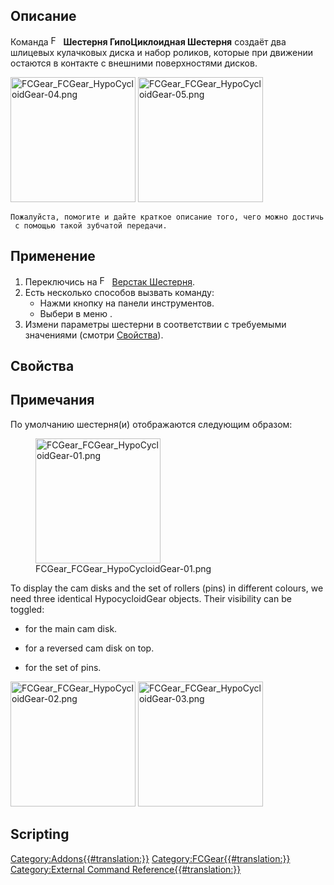 {{UnfinishedDocu}}
<languages/>

{{Docnav/ru
|[[FCGear_LanternGear/ru|Цевочная Шестерня - Звёздочка]]
|[[FCGear_GearConnector/ru|Объединить две шестерни]]
|[[FCGear_Workbench/ru|Шестерня]]
|IconL=FCGear_LanternGear.svg
|IconR=FCGear_GearConnector.svg
|IconC=FCGear_workbench_icon.svg
}}

{{GuiCommand/ru
|Name=FCGear HypoCycloidGear
|Name/ru=Шестерня ГипоЦиклоидная Шестерня
|MenuLocation=Шестерня → ГипоЦиклоидная Шестерня
|Workbenches=[[FCGear_Workbench/ru|Шестерня]]
|Shortcut=Нет
|Version=1.0
|SeeAlso=
}}

<span id="Description"></span>
== Описание ==

Команда [[File:FCGear_HypoCycloidGear.svg|16px]] '''Шестерня ГипоЦиклоидная Шестерня''' создаёт два шлицевых кулачковых диска и набор роликов, которые при движении остаются в контакте с внешними поверхностями дисков.

[[Image:FCGear_FCGear_HypoCycloidGear-04.png|200px]] [[Image:FCGear_FCGear_HypoCycloidGear-05.png|200px]]
{{Caption|Слева: Гипоциклоидная шестерня. Справа: Прозрачная шестерня с показанным на ней реверсивным колесом и набором роликов}}

 Пожалуйста, помогите и дайте краткое описание того, чего можно достичь с помощью такой зубчатой передачи.

<span id="Usage"></span>
== Применение ==

# Переключись на [[Image:FCGear_workbench_icon.svg|16px]] [[FCGear_Workbench/ru|Верстак Шестерня]].
# Есть несколько способов вызвать команду:
#* Нажми кнопку {{Button|[[File:FCGear_HypoCycloidGear.svg|16px]] [[FCGear_HypoCycloidGear/ru|ГипоЦиклоидная Шестерня]]}} на панели инструментов.
#* Выбери в меню {{MenuCommand|Шестерня → [[File:FCGear_HypoCycloidGear.svg|16px]] ГипоЦиклоидная Шестерня}}.
# Измени параметры шестерни в соответствии с требуемыми значениями (смотри [[#Properties|Свойства]]).

<span id="Properties"></span>
== Свойства ==

<span id="Notes"></span>
== Примечания ==

По умолчанию шестерня(и) отображаются следующим образом:

[[Image:FCGear_FCGear_HypoCycloidGear-01.png|200px]]

To display the cam disks and the set of rollers (pins) in different colours, we need three identical HypocycloidGear objects. Their visibility can be toggled:
* {{PropertyData|show_disk0|Bool}} for the main cam disk.
* {{PropertyData|show_disk1|Bool}} for a reversed cam disk on top.
* {{PropertyData|show_pins|Bool}} for the set of pins.

[[Image:FCGear_FCGear_HypoCycloidGear-02.png|200px]] [[Image:FCGear_FCGear_HypoCycloidGear-03.png|200px]]
{{Caption|Left: HypocycloidGear objects as created. Right: Objects repositioned to get a better view on each object}}

==Scripting==


{{Docnav
|[[FCGear_LanternGear|LanternGear]]
|[[FCGear_GearConnector|GearConnector]]
|[[FCGear_Workbench|FCGear]]
|IconL=FCGear_LanternGear.svg
|IconR=FCGear_GearConnector.svg
|IconC=FCGear_workbench_icon.svg
}}

[[Category:Addons{{#translation:}}]]
[[Category:FCGear{{#translation:}}]]
[[Category:External Command Reference{{#translation:}}]]